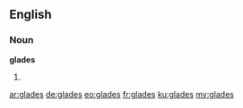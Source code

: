 {{also|Glades}}
==English==

===Noun===
{{wikipedia|dab=glades}}
'''glades'''

# {{plural of|[[glade]]}}

[[ar:glades]]
[[de:glades]]
[[eo:glades]]
[[fr:glades]]
[[ku:glades]]
[[my:glades]]